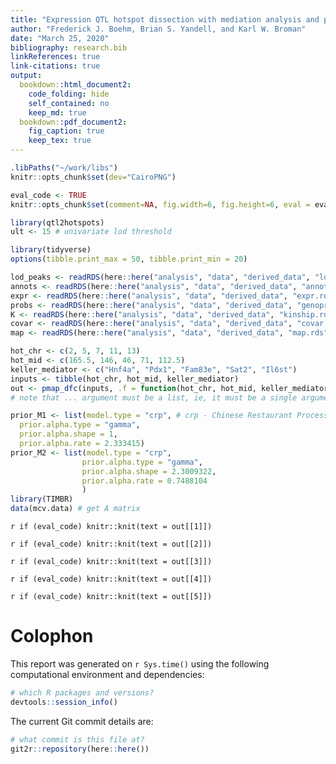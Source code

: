 ```yaml
---
title: "Expression QTL hotspot dissection with mediation analysis and pleiotropy testing"
author: "Frederick J. Boehm, Brian S. Yandell, and Karl W. Broman"
date: "March 25, 2020"
bibliography: research.bib
linkReferences: true
link-citations: true 
output: 
  bookdown::html_document2: 
    code_folding: hide
    self_contained: no
    keep_md: true
  bookdown::pdf_document2:
    fig_caption: true
    keep_tex: true
---
```


```r
.libPaths("~/work/libs")
knitr::opts_chunk$set(dev="CairoPNG")
```



```r
eval_code <- TRUE
knitr::opts_chunk$set(comment=NA, fig.width=6, fig.height=6, eval = eval_code)
```



```r
library(qtl2hotspots)
ult <- 15 # univariate lod threshold
```

```r
library(tidyverse)
options(tibble.print_max = 50, tibble.print_min = 20)
```



```r
lod_peaks <- readRDS(here::here("analysis", "data", "derived_data", "lod_peaks.rds"))
annots <- readRDS(here::here("analysis", "data", "derived_data", "annots.rds"))
expr <- readRDS(here::here("analysis", "data", "derived_data", "expr.rds"))
probs <- readRDS(here::here("analysis", "data", "derived_data", "genoprobs.rds"))
K <- readRDS(here::here("analysis", "data", "derived_data", "kinship.rds"))
covar <- readRDS(here::here("analysis", "data", "derived_data", "covar.rds"))
map <- readRDS(here::here("analysis", "data", "derived_data", "map.rds"))
```


```r
hot_chr <- c(2, 5, 7, 11, 13)
hot_mid <- c(165.5, 146, 46, 71, 112.5)
keller_mediator <- c("Hnf4a", "Pdx1", "Fam83e", "Sat2", "Il6st")
inputs <- tibble(hot_chr, hot_mid, keller_mediator)
out <- pmap_dfc(inputs, .f = function(hot_chr, hot_mid, keller_mediator) knitr::knit_expand(text = readLines(here::here("analysis", "paper", "Rmd", "hotspot-one-chromosome-timbr.Rmd"))))
# note that ... argument must be a list, ie, it must be a single argument, not multiple args
```


```r
prior_M1 <- list(model.type = "crp", # crp - Chinese Restaurant Process
  prior.alpha.type = "gamma",
  prior.alpha.shape = 1,
  prior.alpha.rate = 2.333415)
prior_M2 <- list(model.type = "crp",
                prior.alpha.type = "gamma",
                prior.alpha.shape = 2.3009322,
                prior.alpha.rate = 0.7488104
                )
library(TIMBR)
data(mcv.data) # get A matrix
```


`r if (eval_code) knitr::knit(text = out[[1]])`

`r if (eval_code) knitr::knit(text = out[[2]])`

`r if (eval_code) knitr::knit(text = out[[3]])`

`r if (eval_code) knitr::knit(text = out[[4]])`

`r if (eval_code) knitr::knit(text = out[[5]])`




# Colophon

This report was generated on `r Sys.time()` using the following computational environment and dependencies:

```r
# which R packages and versions?
devtools::session_info()
```


The current Git commit details are:

```r
# what commit is this file at?
git2r::repository(here::here())
```




